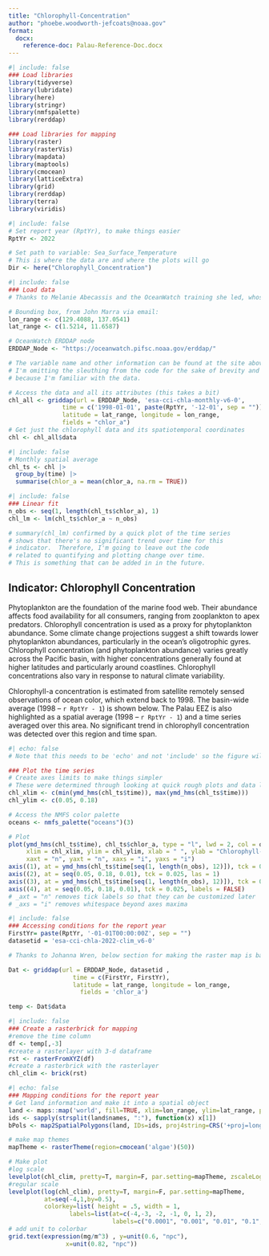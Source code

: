 ```yaml
---
title: "Chlorophyll-Concentration"
author: "phoebe.woodworth-jefcoats@noaa.gov"
format: 
  docx:
    reference-doc: Palau-Reference-Doc.docx
---
```


```r
#| include: false
### Load libraries
library(tidyverse)
library(lubridate)
library(here)
library(stringr)
library(nmfspalette)
library(rerddap)
```
```r
### Load libraries for mapping
library(raster)
library(rasterVis)
library(mapdata)
library(maptools)
library(cmocean)
library(latticeExtra)
library(grid)
library(rerddap)
library(terra)
library(viridis)
```

```r
#| include: false
# Set report year (RptYr), to make things easier
RptYr <- 2022

# Set path to variable: Sea_Surface_Temperature
# This is where the data are and where the plots will go
Dir <- here("Chlorophyll_Concentration")
```

```r
#| include: false
### Load data
# Thanks to Melanie Abecassis and the OceanWatch training she led, whose code I'm borrowing here

# Bounding box, from John Marra via email:
lon_range <- c(129.4088, 137.0541)
lat_range <- c(1.5214, 11.6587)

# OceanWatch ERDDAP node
ERDDAP_Node <- "https://oceanwatch.pifsc.noaa.gov/erddap/"

# The variable name and other information can be found at the site above.
# I'm omitting the sleuthing from the code for the sake of brevity and
# because I'm familiar with the data.

# Access the data and all its attributes (this takes a bit)
chl_all <- griddap(url = ERDDAP_Node, 'esa-cci-chla-monthly-v6-0', 
               time = c('1998-01-01', paste(RptYr, '-12-01', sep = "")),
               latitude = lat_range, longitude = lon_range,
               fields = "chlor_a")
# Get just the chlorophyll data and its spatiotemporal coordinates
chl <- chl_all$data
```

```r
#| include: false
# Monthly spatial average
chl_ts <- chl |>
  group_by(time) |>
  summarise(chlor_a = mean(chlor_a, na.rm = TRUE))
```

```r
#| include: false
### Linear fit
n_obs <- seq(1, length(chl_ts$chlor_a), 1)
chl_lm <- lm(chl_ts$chlor_a ~ n_obs)

# summary(chl_lm) confirmed by a quick plot of the time series
# shows that there's no significant trend over time for this
# indicator.  Therefore, I'm going to leave out the code 
# related to quantifying and plotting change over time.
# This is something that can be added in in the future.
```

## __Indicator: Chlorophyll Concentration__
Phytoplankton are the foundation of the marine food web.  Their abundance affects food 
availability for all consumers, ranging from zooplankton to apex predators. Chlorophyll 
concentration is used as a proxy for phytoplankton abundance.  Some climate change 
projections suggest a shift towards lower phytoplankton abundances, particularly in the 
ocean’s oligotrophic gyres.  Chlorophyll concentration (and phytoplankton abundance) 
varies greatly across the Pacific basin, with higher concentrations generally found at 
higher latitudes and particularly around coastlines.  Chlorophyll concentrations also 
vary in response to natural climate variability.   

Chlorophyll-a concentration is estimated from satellite remotely sensed observations 
of ocean color, which extend back to 1998.  The basin-wide average (1998 – `r RptYr - 1`) 
is shown below.  The Palau EEZ is also highlighted as a spatial average (1998 – `r RptYr - 1`)
and a time series averaged over this area.  No significant trend in chlorophyll concentration
was detected over this region and time span.

```r
#| echo: false
# Note that this needs to be 'echo' and not 'include' so the figure will show up

### Plot the time series
# Create axes limits to make things simpler
# These were determined through looking at quick rough plots and data limits
chl_xlim <- c(min(ymd_hms(chl_ts$time)), max(ymd_hms(chl_ts$time)))
chl_ylim <- c(0.05, 0.18)

# Access the NMFS color palette
oceans <- nmfs_palette("oceans")(3)

# Plot
plot(ymd_hms(chl_ts$time), chl_ts$chlor_a, type = "l", lwd = 2, col = oceans[2], 
     xlim = chl_xlim, ylim = chl_ylim, xlab = " ", ylab = "Chlorophyll-a Concentration (mg m^-^3)",
     xaxt = "n", yaxt = "n", xaxs = "i", yaxs = "i")
axis((1), at = ymd_hms(chl_ts$time[seq(1, length(n_obs), 12)]), tck = 0.025, labels = year(make_date(seq(1998, RptYr, 1))))
axis((2), at = seq(0.05, 0.18, 0.01), tck = 0.025, las = 1)
axis((3), at = ymd_hms(chl_ts$time[seq(1, length(n_obs), 12)]), tck = 0.025, labels = FALSE)
axis((4), at = seq(0.05, 0.18, 0.01), tck = 0.025, labels = FALSE)
# _axt = "n" removes tick labels so that they can be customized later 
# _axs = "i" removes whitespace beyond axes maxima
```

```r
#| include: false
### Accessing conditions for the report year
FirstYr= paste(RptYr, '-01-01T00:00:00Z', sep = "")
datasetid = 'esa-cci-chla-2022-clim_v6-0'

# Thanks to Johanna Wren, below section for making the raster map is based on her script

Dat <- griddap(url = ERDDAP_Node, datasetid ,  
                  time = c(FirstYr, FirstYr), 
                  latitude = lat_range, longitude = lon_range,
                    fields = 'chlor_a')

temp <- Dat$data

```

```r
#| include: false
### Create a rasterbrick for mapping
#remove the time column
df <- temp[,-3]
#create a rasterlayer with 3-d dataframe
rst <- rasterFromXYZ(df)
#create a rasterbrick with the rasterlayer
chl_clim <- brick(rst)
```


```r
#| echo: false
### Mapping conditions for the report year
# Get land information and make it into a spatial object
land <- maps::map('world', fill=TRUE, xlim=lon_range, ylim=lat_range, plot=FALSE)
ids <- sapply(strsplit(land$names, ":"), function(x) x[1])
bPols <- map2SpatialPolygons(land, IDs=ids, proj4string=CRS('+proj=longlat +datum=WGS84 +no_defs'))

# make map themes
mapTheme <- rasterTheme(region=cmocean('algae')(50))

# Make plot
#log scale
levelplot(chl_clim, pretty=T, margin=F, par.setting=mapTheme, zscaleLog=T)
#regular scale
levelplot(log(chl_clim), pretty=T, margin=F, par.setting=mapTheme, 
          at=seq(-4,1,by=0.5),
          colorkey=list( height = .5, width = 1,
                 labels=list(at=c(-4,-3, -2, -1, 0, 1, 2), 
                             labels=c("0.0001", "0.001", "0.01", "0.1", "1", "10", "100"))) )
# add unit to colorbar
grid.text(expression(mg/m^3) , y=unit(0.6, "npc"), 
                x=unit(0.82, "npc"))    
       
```
